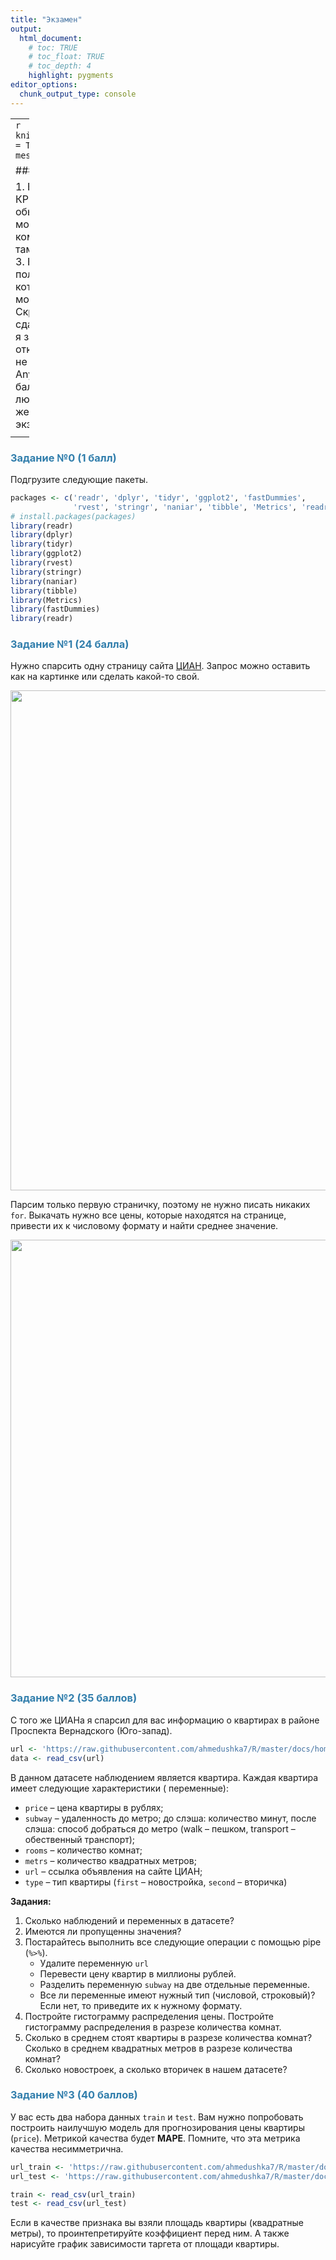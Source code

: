 ```yaml
---
title: "Экзамен"
output: 
  html_document:
    # toc: TRUE
    # toc_float: TRUE
    # toc_depth: 4
    highlight: pygments
editor_options: 
  chunk_output_type: console
---
```

<style>
h1,
h2,
h3,
h4,
h5,
h6  {
  color: #317eac;
}
</style>
---
```r
knitr::opts_chunk$set(echo = TRUE, warning=FALSE, message=FALSE)
```

### Правила игры

1. Вы должны оформить КР в R Markdown или обычном R скрипте.
2. Вы можете не комментировать ваш код там, где этого не просят.
3. Вы можете пользоваться скриптами, которые находятся на моем репозитории. 
4. Скрипт с решением сдается в AnyTask.
5. Если я замечаю, что у вас открыт какой-либо сайт, не считая моего и AnyTask, вы получаете 0 баллов за экзамен..
6. За любые разговоры вы так же получаете 0 баллов за экзамен.

<center>
![](pictures/enjoy.png){width=400px}
</center>
---

### Задание №0 (1 балл)

Подгрузите следующие пакеты.

```r
packages <- c('readr', 'dplyr', 'tidyr', 'ggplot2', 'fastDummies',
              'rvest', 'stringr', 'naniar', 'tibble', 'Metrics', 'readr')
# install.packages(packages)
library(readr)
library(dplyr)
library(tidyr)
library(ggplot2)
library(rvest)
library(stringr)
library(naniar)
library(tibble)
library(Metrics)
library(fastDummies)
library(readr)
```

### Задание №1 (24 балла)

Нужно спарсить одну страницу сайта [ЦИАН](https://www.cian.ru/). Запрос можно оставить как на картинке или сделать какой-то свой.

<center>
![](pictures/cian.png){width=800px}
</center>

Парсим только первую страничку, поэтому не нужно писать никаких `for`. Выкачать нужно все цены, которые находятся на странице, привести их к числовому формату и найти среднее значение.

<center>
![](pictures/cian2.png){width=700px}
</center>

### Задание №2 (35 баллов)

С того же ЦИАНа я спарсил для вас информацию о квартирах в районе Проспекта Вернадского (Юго-запад). 

```r
url <- 'https://raw.githubusercontent.com/ahmedushka7/R/master/docs/homeworks/exam/data/cian.csv'
data <- read_csv(url)
```

В данном датасете наблюдением является квартира. Каждая квартира имеет следующие характеристики ( переменные):

* `price` -- цена квартиры в рублях;
* `subway` -- удаленность до метро; до слэша: количество минут, после слэша: способ добраться до метро (walk -- пешком, transport -- обественный транспорт);
* `rooms` -- количество комнат;
* `metrs` -- количество квадратных метров;
* `url` -- ссылка объявления на сайте ЦИАН;
* `type` -- тип квартиры (`first` -- новостройка, `second` -- вторичка)

__Задания:__

1. Сколько наблюдений и переменных в датасете?
2. Имеются ли пропущенны значения?
3. Постарайтесь выполнить все следующие операции с помощью pipe (`%>%`).
    - Удалите переменную `url`
    - Перевести цену квартир в миллионы рублей.
    - Разделить переменную `subway` на две отдельные переменные.
    - Все ли переменные имеют нужный тип (числовой, строковый)? Если нет, то приведите их к нужному формату.
4. Постройте гистограмму распределения цены. Постройте гистограмму распределения в разрезе количества комнат. 
5. Сколько в среднем стоят квартиры в разрезе количества комнат? Сколько в среднем квадратных метров в разрезе количества комнат? 
6. Сколько новостроек, а сколько вторичек в нашем датасете?

### Задание №3 (40 баллов)

У вас есть два набора данных `train` и `test`. Вам нужно попробовать построить наилучшую модель для прогнозирования цены квартиры (`price`). Метрикой качества будет __MAPE__. Помните, что эта метрика качества несимметрична.

```r
url_train <- 'https://raw.githubusercontent.com/ahmedushka7/R/master/docs/homeworks/exam/data/train.csv'
url_test <- 'https://raw.githubusercontent.com/ahmedushka7/R/master/docs/homeworks/exam/data/test.csv'

train <- read_csv(url_train)
test <- read_csv(url_test)
```

Если в качестве признака вы взяли площадь квартиры (квадратные метры), то проинтепретируйте коэффициент перед ним. А также нарисуйте график зависимости таргета от площади квартиры.

